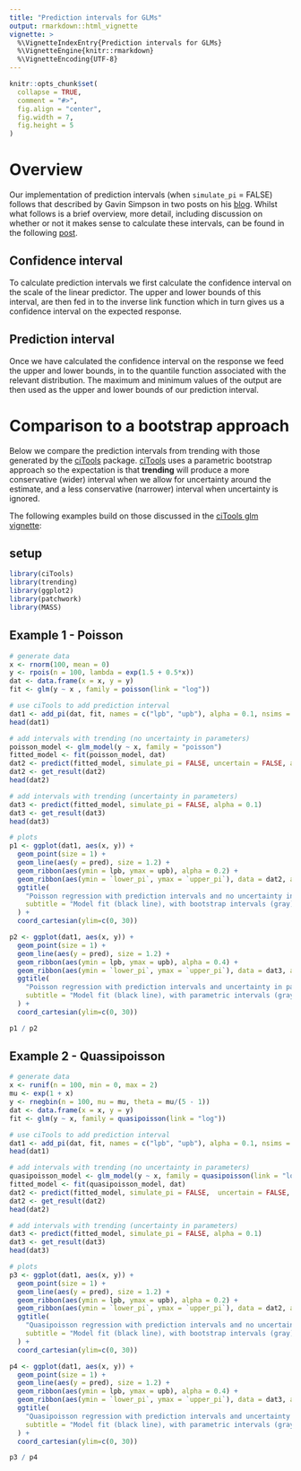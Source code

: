 ```yaml
---
title: "Prediction intervals for GLMs"
output: rmarkdown::html_vignette
vignette: >
  %\VignetteIndexEntry{Prediction intervals for GLMs}
  %\VignetteEngine{knitr::rmarkdown}
  %\VignetteEncoding{UTF-8}
---
```


```r
knitr::opts_chunk$set(
  collapse = TRUE,
  comment = "#>",
  fig.align = "center",
  fig.width = 7,
  fig.height = 5
)
```

# Overview
Our implementation of prediction intervals (when `simulate_pi` = FALSE) follows
that described by Gavin Simpson in two posts on his [blog](https://fromthebottomoftheheap.net). Whilst what follows is a brief
overview, more detail, including discussion on whether or not it makes sense to calculate these intervals, can be found in the following
[post](https://fromthebottomoftheheap.net/2017/05/01/glm-prediction-intervals-i/).

## Confidence interval
To calculate prediction intervals we first calculate the confidence interval on
the scale of the linear predictor.  The upper and lower bounds of this interval,
are then fed in to the inverse link function which in turn gives us a confidence
interval on the expected response.

## Prediction interval
Once we have calculated the confidence interval on the response we feed the
upper and lower bounds, in to the quantile function associated with the relevant
distribution.  The maximum and minimum values of the output are then used as the
upper and lower bounds of our prediction interval.


# Comparison to a bootstrap approach
Below we compare the prediction intervals from trending with those generated
by the [ciTools](https://CRAN.R-project.org/package=ciTools) package.
[ciTools](https://CRAN.R-project.org/package=ciTools) uses a parametric
bootstrap approach so the expectation is that **trending** will produce a more
conservative (wider) interval when we allow for uncertainty around the estimate,
and a less conservative (narrower) interval when uncertainty is ignored.

The following examples build on those discussed in the 
[ciTools glm vignette](https://CRAN.R-project.org/package=ciTools/vignettes/ciTools-glm-vignette.html):

## setup
```r
library(ciTools)
library(trending)
library(ggplot2)
library(patchwork)
library(MASS)
```

## Example 1 - Poisson

```r
# generate data
x <- rnorm(100, mean = 0)
y <- rpois(n = 100, lambda = exp(1.5 + 0.5*x))
dat <- data.frame(x = x, y = y)
fit <- glm(y ~ x , family = poisson(link = "log"))

# use ciTools to add prediction interval
dat1 <- add_pi(dat, fit, names = c("lpb", "upb"), alpha = 0.1, nsims = 20000)
head(dat1)

# add intervals with trending (no uncertainty in parameters)
poisson_model <- glm_model(y ~ x, family = "poisson")
fitted_model <- fit(poisson_model, dat)
dat2 <- predict(fitted_model, simulate_pi = FALSE, uncertain = FALSE, alpha = 0.1)
dat2 <- get_result(dat2)
head(dat2)

# add intervals with trending (uncertainty in parameters)
dat3 <- predict(fitted_model, simulate_pi = FALSE, alpha = 0.1)
dat3 <- get_result(dat3)
head(dat3)

# plots
p1 <- ggplot(dat1, aes(x, y)) +
  geom_point(size = 1) +
  geom_line(aes(y = pred), size = 1.2) +
  geom_ribbon(aes(ymin = lpb, ymax = upb), alpha = 0.2) +
  geom_ribbon(aes(ymin = `lower_pi`, ymax = `upper_pi`), data = dat2, alpha = 0.4) +
  ggtitle(
    "Poisson regression with prediction intervals and no uncertainty in parameters", 
    subtitle = "Model fit (black line), with bootstrap intervals (gray), parametric intervals (dark gray)"
  ) +
  coord_cartesian(ylim=c(0, 30))

p2 <- ggplot(dat1, aes(x, y)) +
  geom_point(size = 1) +
  geom_line(aes(y = pred), size = 1.2) +
  geom_ribbon(aes(ymin = lpb, ymax = upb), alpha = 0.4) +
  geom_ribbon(aes(ymin = `lower_pi`, ymax = `upper_pi`), data = dat3, alpha = 0.2) +
  ggtitle(
    "Poisson regression with prediction intervals and uncertainty in parameters", 
    subtitle = "Model fit (black line), with parametric intervals (gray), bootstrap intervals (dark gray)"
  ) +
  coord_cartesian(ylim=c(0, 30))

p1 / p2

```

## Example 2 - Quassipoisson

```r
# generate data
x <- runif(n = 100, min = 0, max = 2)
mu <- exp(1 + x)
y <- rnegbin(n = 100, mu = mu, theta = mu/(5 - 1))
dat <- data.frame(x = x, y = y)
fit <- glm(y ~ x, family = quasipoisson(link = "log"))

# use ciTools to add prediction interval
dat1 <- add_pi(dat, fit, names = c("lpb", "upb"), alpha = 0.1, nsims = 20000)
head(dat1)

# add intervals with trending (no uncertainty in parameters)
quasipoisson_model <- glm_model(y ~ x, family = quasipoisson(link = "log"))
fitted_model <- fit(quasipoisson_model, dat)
dat2 <- predict(fitted_model, simulate_pi = FALSE,  uncertain = FALSE, alpha = 0.1)
dat2 <- get_result(dat2)
head(dat2)

# add intervals with trending (uncertainty in parameters)
dat3 <- predict(fitted_model, simulate_pi = FALSE, alpha = 0.1)
dat3 <- get_result(dat3)
head(dat3)

# plots
p3 <- ggplot(dat1, aes(x, y)) +
  geom_point(size = 1) +
  geom_line(aes(y = pred), size = 1.2) +
  geom_ribbon(aes(ymin = lpb, ymax = upb), alpha = 0.2) +
  geom_ribbon(aes(ymin = `lower_pi`, ymax = `upper_pi`), data = dat2, alpha = 0.4) +
  ggtitle(
    "Quasipoisson regression with prediction intervals and no uncertainty in parameters", 
    subtitle = "Model fit (black line), with bootstrap intervals (gray), parametric intervals (dark gray)"
  ) +
  coord_cartesian(ylim=c(0, 30))

p4 <- ggplot(dat1, aes(x, y)) +
  geom_point(size = 1) +
  geom_line(aes(y = pred), size = 1.2) +
  geom_ribbon(aes(ymin = lpb, ymax = upb), alpha = 0.4) +
  geom_ribbon(aes(ymin = `lower_pi`, ymax = `upper_pi`), data = dat3, alpha = 0.2) +
  ggtitle(
    "Quasipoisson regression with prediction intervals and uncertainty in parameters",
    subtitle = "Model fit (black line), with parametric intervals (gray), bootstrap intervals (dark gray)"
  ) +
  coord_cartesian(ylim=c(0, 30))

p3 / p4

```
